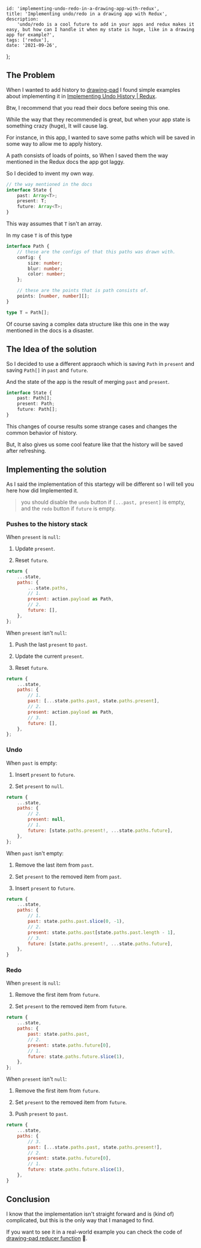 
	id: 'implementing-undo-redo-in-a-drawing-app-with-redux',
	title: 'Implementing undo/redo in a drawing app with Redux',
	description:
		'undo/redo is a cool future to add in your apps and redux makes it easy, but how can I handle it when my state is huge, like in a drawing app for example?',
	tags: ['redux'],
	date: '2021-09-26',
};


## The Problem

When I wanted to add history to [drawing-pad](https://yosefbeder.github.io/drawing-pad/) I found simple examples about implementing it in [Implementing Undo History | Redux](https://redux.js.org/usage/implementing-undo-history).

Btw, I recommend that you read their docs before seeing this one.

While the way that they recommended is great, but when your app state is something crazy (huge), It will cause lag.

For instance, in this app, I wanted to save some paths which will be saved in some way to allow me to apply history.

A path consists of loads of points, so When I saved them the way mentioned in the Redux docs the app got laggy.

So I decided to invent my own way.

```ts
// the way mentioned in the docs
interface State {
	past: Array<T>;
	present: T;
	future: Array<T>;
}
```

This way assumes that `T` isn't an array.

In my case `T` is of this type

```ts
interface Path {
	// these are the configs of that this paths was drawn with.
	config: {
		size: number;
		blur: number;
		color: number;
	};

	// these are the points that is path consists of.
	points: [number, number][];
}

type T = Path[];
```

Of course saving a complex data structure like this one in the way mentioned in the docs is a disaster.

## The Idea of the solution

So I decided to use a different appraoch which is saving `Path` in `present` and saving `Path[]` in `past` and `future`.

And the state of the app is the result of merging `past` and `present`.

```ts
interface State {
	past: Path[];
	present: Path;
	future: Path[];
}
```

This changes of course results some strange cases and changes the common behavior of history.

But, It also gives us some cool feature like that the history will be saved after refreshing.

## Implementing the solution

As I said the implementation of this startegy will be different so I will tell you here how did Implemented it.

> you should disable the `undo` button if `[...past, present]` is empty, and the `redo` button if `future` is empty.

### Pushes to the history stack

When `present` is `null`:

1. Update `present`.

2. Reset `future`.

```js
return {
	...state,
	paths: {
		...state.paths,
		// 1.
		present: action.payload as Path,
		// 2.
		future: [],
	},
};
```

When `present` isn't `null`:

1. Push the last `present` to `past`.

2. Update the current `present`.

3. Reset `future`.

```js
return {
	...state,
	paths: {
		// 1.
		past: [...state.paths.past, state.paths.present],
		// 2.
		present: action.payload as Path,
		// 3.
		future: [],
	},
};
```

### Undo

When `past` is empty:

1. Insert `present` to `future`.

2. Set `present` to `null`.

```js
return {
	...state,
	paths: {
		// 2.
		present: null,
		// 1.
		future: [state.paths.present!, ...state.paths.future],
	},
};
```

When `past` isn't empty:

1. Remove the last item from `past`.

2. Set `present` to the removed item from `past`.

3. Insert `present` to `future`.

```js
return {
	...state,
	paths: {
		// 1.
		past: state.paths.past.slice(0, -1),
		// 2.
		present: state.paths.past[state.paths.past.length - 1],
		// 3.
		future: [state.paths.present!, ...state.paths.future],
	},
}
```

### Redo

When `present` is `null`:

1. Remove the first item from `future`.

2. Set `present` to the removed item from `future`.

```js
return {
	...state,
	paths: {
		past: state.paths.past,
		// 2.
		present: state.paths.future[0],
		// 1.
		future: state.paths.future.slice(1),
	},
};
```

When `present` isn't `null`:

1. Remove the first item from `future`.

2. Set `present` to the removed item from `future`.

3. Push `present` to `past`.

```js
return {
	...state,
	paths: {
		// 3.
		past: [...state.paths.past, state.paths.present!],
		// 2.
		present: state.paths.future[0],
		// 1.
		future: state.paths.future.slice(1),
	},
}
```

## Conclusion

I know that the implementation isn't straight forward and is (kind of) complicated, but this is the only way that I managed to find.

If you want to see it in a real-world example you can check the code of [drawing-pad reducer function](https://github.com/yosefbeder/drawing-pad/blob/main/src/store/reducers/app.ts) 👋.
